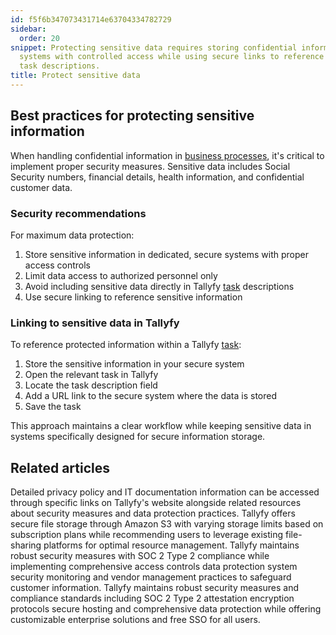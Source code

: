 ```yaml
---
id: f5f6b347073431714e63704334782729
sidebar:
  order: 20
snippet: Protecting sensitive data requires storing confidential information in secure
  systems with controlled access while using secure links to reference the data within
  task descriptions.
title: Protect sensitive data
---
```


## Best practices for protecting sensitive information

When handling confidential information in [business processes](/products/pro/tracking-and-tasks/processes/), it's critical to implement proper security measures. Sensitive data includes Social Security numbers, financial details, health information, and confidential customer data.

### Security recommendations

For maximum data protection:

1. Store sensitive information in dedicated, secure systems with proper access controls
2. Limit data access to authorized personnel only
3. Avoid including sensitive data directly in Tallyfy [task](/products/pro/tracking-and-tasks/tasks/) descriptions
4. Use secure linking to reference sensitive information

### Linking to sensitive data in Tallyfy

To reference protected information within a Tallyfy [task](/products/pro/tracking-and-tasks/tasks/):

1. Store the sensitive information in your secure system
2. Open the relevant task in Tallyfy
3. Locate the task description field
4. Add a URL link to the secure system where the data is stored
5. Save the task

This approach maintains a clear workflow while keeping sensitive data in systems specifically designed for secure information storage.


## Related articles
<CardGrid>
<LinkTitleCard header="<b>Terms Legals > Tallyfy's privacy policy</b>" href="/products/pro/miscellaneous/terms-legals/where-can-i-find-tallyfys-privacy-policy/" > Detailed privacy policy and IT documentation information can be accessed through specific links on Tallyfy's website alongside related resources about security measures and data protection practices. </LinkTitleCard>
<LinkTitleCard header="<b>Miscellaneous > File storage security</b>" href="/products/pro/miscellaneous/how-does-file-storage-work-in-tallyfy/" > Tallyfy offers secure file storage through Amazon S3 with varying storage limits based on subscription plans while recommending users to leverage existing file-sharing platforms for optimal resource management. </LinkTitleCard>
<LinkTitleCard header="<b>Pro > Compliance</b>" href="/products/pro/compliance/" > Tallyfy maintains robust security measures with SOC 2 Type 2 compliance while implementing comprehensive access controls data protection system security monitoring and vendor management practices to safeguard customer information. </LinkTitleCard>
<LinkTitleCard header="<b>Miscellaneous > Terms & legals</b>" href="/products/pro/miscellaneous/terms-legals/" > Tallyfy maintains robust security measures and compliance standards including SOC 2 Type 2 attestation encryption protocols secure hosting and comprehensive data protection while offering customizable enterprise solutions and free SSO for all users. </LinkTitleCard>
</CardGrid>